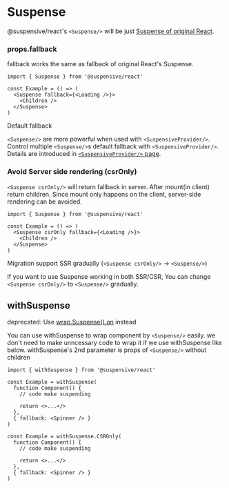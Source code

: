 
# Suspense

@suspensive/react's `<Suspense/>` will be just [Suspense of original React](https://react.dev/reference/react/Suspense).

### props.fallback

fallback works the same as fallback of original React's Suspense.

```tsx /Suspense/
import { Suspense } from '@suspensive/react'

const Example = () => (
  <Suspense fallback={<Loading />}>
    <Children />
  </Suspense>
)
```

<Callout>

Default fallback

`<Suspense/>` are more powerful when used with `<SuspensiveProvider/>`.
Control multiple `<Suspense/>`s default fallback with `<SuspensiveProvider/>`. Details are introduced in [`<SuspensiveProvider/>` page](./SuspensiveProvider).

</Callout>

### Avoid Server side rendering (csrOnly)

`<Suspense csrOnly/>` will return fallback in server. After mount(in client) return children. Since mount only happens on the client, server-side rendering can be avoided.

```tsx /csrOnly/
import { Suspense } from '@suspensive/react'

const Example = () => (
  <Suspense csrOnly fallback={<Loading />}>
    <Children />
  </Suspense>
)
```

<Callout type='info'>

Migration support SSR gradually (`<Suspense csrOnly/>` -> `<Suspense/>`)

If you want to use Suspense working in both SSR/CSR, You can change `<Suspense csrOnly/>` to `<Suspense/>` gradually.

</Callout>

## withSuspense

<Callout type='warning'>

deprecated: Use [wrap.Suspense().on](./wrap) instead

</Callout>

You can use withSuspense to wrap component by `<Suspense/>` easily.
we don't need to make unncessary code to wrap it if we use withSuspense like below.
withSuspense's 2nd parameter is props of `<Suspense/>` without children

```tsx /withSuspense.CSROnly/ /withSuspense/
import { withSuspense } from '@suspensive/react'

const Example = withSuspense(
  function Component() {
    // code make suspending

    return <>...</>
  },
  { fallback: <Spinner /> }
)

const Example = withSuspense.CSROnly(
  function Component() {
    // code make suspending

    return <>...</>
  },
  { fallback: <Spinner /> }
)
```
